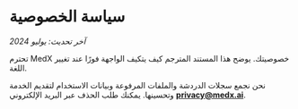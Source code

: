 # سياسة الخصوصية

_آخر تحديث: يوليو 2024_

تحترم MedX خصوصيتك. يوضح هذا المستند المترجم كيف يتكيف الواجهة فورًا عند تغيير اللغة.

نحن نجمع سجلات الدردشة والملفات المرفوعة وبيانات الاستخدام لتقديم الخدمة وتحسينها. يمكنك طلب الحذف عبر البريد الإلكتروني **privacy@medx.ai**.
